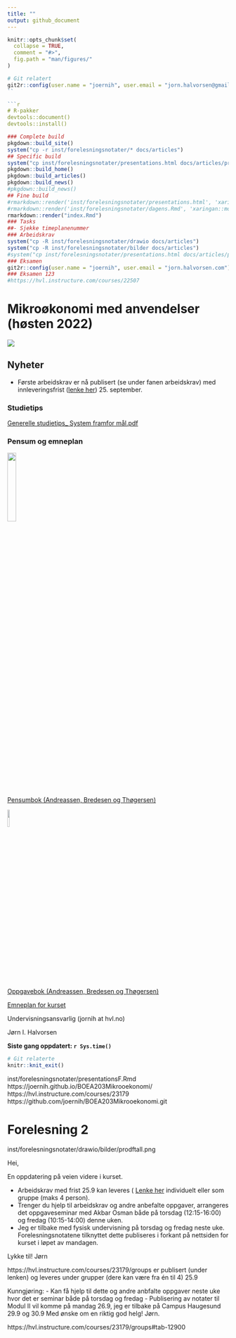 ```yaml
--- 
title: ""
output: github_document
---
```


<!-- README.md is generated from README.Rmd. Please edit that file -->

```r
knitr::opts_chunk$set(
  collapse = TRUE,
  comment = "#>",
  fig.path = "man/figures/"
)
```


```r
# Git relatert
git2r::config(user.name = "joernih", user.email = "jorn.halvorsen@gmail.com")
``

```r
# R-pakker
devtools::document()
devtools::install()
```

```r
### Complete build
pkgdown::build_site()
system("cp -r inst/forelesningsnotater/* docs/articles")
## Specific build
system("cp inst/forelesningsnotater/presentations.html docs/articles/presentations.html")
pkgdown::build_home()
pkgdown::build_articles()
pkgdown::build_news()
#pkgdown::build_news()
## Fine build
#rmarkdown::render('inst/forelesningsnotater/presentations.html', 'xaringan::moon_reader')
#rmarkdown::render('inst/forelesningsnotater/dagens.Rmd', 'xaringan::moon_reader')
rmarkdown::render("index.Rmd")
### Tasks
##- Sjekke timeplanenummer
### Arbeidskrav
system("cp -R inst/forelesningsnotater/drawio docs/articles")
system("cp -R inst/forelesningsnotater/bilder docs/articles")
#system("cp inst/forelesningsnotater/presentations.html docs/articles/presentations.html")
### Eksamen
git2r::config(user.name = "joernih", user.email = "jorn.halvorsen.com")
### Eksamen 123
#https://hvl.instructure.com/courses/22507
```

# Mikroøkonomi med anvendelser (høsten 2022)

![](man/figures/abc.jpg)

## Nyheter
- Første arbeidskrav er nå publisert (se under fanen arbeidskrav) med innleveringsfrist ([lenke her](https://hvl.instructure.com/courses/23179/groups)) 25. september.

### Studietips

[Generelle studietips_ System framfor mål.pdf](https://github.com/joernih/BOEA203Mikrooekonomi/blob/main/inst/oppgaver/systemvsmaal.pdf)

### Pensum og emneplan

![](man/figures/pensum.jpg){width=20%}
<br>
[Pensumbok (Andreassen, Bredesen og Thøgersen)](https://www.cappelendammundervisning.no/_innforing-i-mikrookonomi-9788202640521)
<br>

![](man/figures/oppgaver.jpg){width=10%}

[Oppgavebok (Andreassen, Bredesen og Thøgersen)](https://www.cappelendammundervisning.no/_innforing-i-mikrookonomi-ovingsoppgaver-med-losningsforslag-9788202656485)
<br>

[Emneplan for kurset](https://www.hvl.no/studier/studieprogram/emne/41/b%C3%B8a203)

Undervisningsansvarlig (jornih at hvl.no)

Jørn I. Halvorsen

**Siste gang oppdatert: `r Sys.time()`**

```r
# Git relaterte
knitr::knit_exit()
```
inst/forelesningsnotater/presentationsF.Rmd
https://joernih.github.io/BOEA203Mikrooekonomi/
https://hvl.instructure.com/courses/23179
https://github.com/joernih/BOEA203Mikrooekonomi.git

# Forelesning 2
inst/forelesningsnotater/drawio/bilder/prodftall.png

Hei,

En oppdatering på veien videre i kurset.

- Arbeidskrav med frist 25.9 kan leveres ( [Lenke her](https://hvl.instructure.com/courses/23179/groups) individuelt eller som gruppe (maks 4 person).
- Trenger du hjelp til arbeidskrav og andre anbefalte oppgaver, arrangeres det oppgaveseminar med Akbar Osman både
  på torsdag (12:15-16:00) og fredag (10:15-14:00) denne uken.
- Jeg er tilbake med fysisk undervisning på torsdag og fredag neste uke. Forelesningsnotatene tilknyttet dette publiseres i forkant på nettsiden for kurset i løpet av mandagen.

Lykke til!
Jørn

https://hvl.instructure.com/courses/23179/groups
 er publisert (under lenken) og leveres under grupper (dere kan være fra én til 4) 25.9



Kunngjøring:
- Kan få hjelp til dette og andre anbfalte oppgaver neste uke hvor det er seminar både på torsdag og fredag
- Publisering av notater til Modul II vil komme på mandag 26.9, jeg er tilbake på Campus Haugesund 29.9 og 30.9
Med ønske om en riktig god helg!
Jørn.

https://hvl.instructure.com/courses/23179/groups#tab-12900


